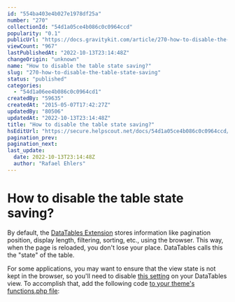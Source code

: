 ```yaml
---
id: "554ba403e4b027e1978df25a"
number: "270"
collectionId: "54d1a05ce4b086c0c0964ccd"
popularity: "0.1"
publicUrl: "https://docs.gravitykit.com/article/270-how-to-disable-the-table-state-saving"
viewCount: "967"
lastPublishedAt: "2022-10-13T23:14:48Z"
changeOrigin: "unknown"
name: "How to disable the table state saving?"
slug: "270-how-to-disable-the-table-state-saving"
status: "published"
categories: 
  - "54d1a06ee4b086c0c0964cd1"
createdBy: "59635"
createdAt: "2015-05-07T17:42:27Z"
updatedBy: "80506"
updatedAt: "2022-10-13T23:14:48Z"
title: "How to disable the table state saving?"
hsEditUrl: "https://secure.helpscout.net/docs/54d1a05ce4b086c0c0964ccd/article/554ba403e4b027e1978df25a"
pagination_prev: 
pagination_next: 
last_update:
  date: 2022-10-13T23:14:48Z
  author: "Rafael Ehlers"
---
```


# How to disable the table state saving?

By default, the [DataTables Extension](https://www.gravitykit.com/extensions/datatables/) stores information like pagination position, display length, filtering, sorting, etc., using the browser. This way, when the page is reloaded, you don't lose your place. DataTables calls this the "state" of the table.

For some applications, you may want to ensure that the view state is not kept in the browser, so you'll need to disable [this setting](https://datatables.net/reference/option/stateSave) on your DataTables view. To accomplish that, add the following code [to your theme's functions.php file](https://docs.gravitykit.com/article/210-where-to-put-code-samples):

<script src="https://gist.github.com/luistinygod/2ff8e39090d4e5f44615.js" type="text/javascript"></script>